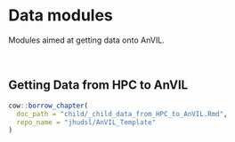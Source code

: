 # Data modules

Modules aimed at getting data onto AnVIL.
 
<br>
 
## Getting Data from HPC to AnVIL

:::: {.borrowed_chunk}
```r
cow::borrow_chapter(
  doc_path = "child/_child_data_from_HPC_to_AnVIL.Rmd",
  repo_name = "jhudsl/AnVIL_Template"
)
```
::::
